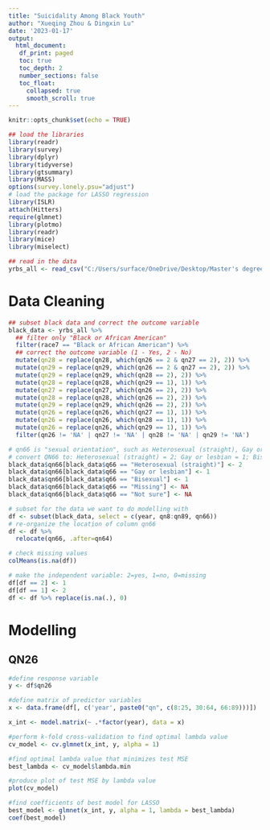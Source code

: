 ```yaml
---
title: "Suicidality Among Black Youth"
author: "Xueqing Zhou & Dingxin Lu"
date: '2023-01-17'
output: 
  html_document:
   df_print: paged
   toc: true 
   toc_depth: 2  
   number_sections: false
   toc_float:
     collapsed: true
     smooth_scroll: true
---
```


```r
knitr::opts_chunk$set(echo = TRUE)
```

```r
## load the libraries
library(readr)
library(survey)
library(dplyr)
library(tidyverse)
library(gtsummary)
library(MASS)
options(survey.lonely.psu="adjust")
# load the package for LASSO regression
library(ISLR)
attach(Hitters)
require(glmnet)
library(plotmo)
library(readr)
library(mice)
library(miselect)
```

```r
## read in the data
yrbs_all <- read_csv("C:/Users/surface/OneDrive/Desktop/Master's degree/Summer 2022 CLASS/Capstone/sadc_2019_national.csv")
```

# Data Cleaning

```r
## subset black data and correct the outcome variable
black_data <- yrbs_all %>%
  ## filter only "Black or African American"
  filter(race7 == "Black or African American") %>%
  ## correct the outcome variable (1 - Yes, 2 - No)
  mutate(qn28 = replace(qn28, which(qn26 == 2 & qn27 == 2), 2)) %>%
  mutate(qn29 = replace(qn29, which(qn26 == 2 & qn27 == 2), 2)) %>%
  mutate(qn29 = replace(qn29, which(qn28 == 2), 2)) %>%
  mutate(qn28 = replace(qn28, which(qn29 == 1), 1)) %>%
  mutate(qn27 = replace(qn27, which(qn26 == 2), 2)) %>%
  mutate(qn28 = replace(qn28, which(qn26 == 2), 2)) %>%
  mutate(qn29 = replace(qn29, which(qn26 == 2), 2)) %>%
  mutate(qn26 = replace(qn26, which(qn27 == 1), 1)) %>%
  mutate(qn26 = replace(qn26, which(qn28 == 1), 1)) %>%
  mutate(qn26 = replace(qn26, which(qn29 == 1), 1)) %>%
  filter(qn26 != 'NA' | qn27 != 'NA' | qn28 != 'NA' | qn29 != 'NA') 

# qn66 is "sexual orientation", such as Heterosexual (straight), Gay or lesbian, Bisexual and Not sure.
# convert QN66 to: Heterosexual (straight) = 2; Gay or lesbian = 1; Bisexual = 1; Not sure = NA
black_data$qn66[black_data$q66 == "Heterosexual (straight)"] <- 2    
black_data$qn66[black_data$q66 == "Gay or lesbian"] <- 1  
black_data$qn66[black_data$q66 == "Bisexual"] <- 1
black_data$qn66[black_data$q66 == "Missing"] <- NA
black_data$qn66[black_data$q66 == "Not sure"] <- NA

# subset for the data we want to do modelling with
df <- subset(black_data, select = c(year, qn8:qn89, qn66))
# re-organize the location of column qn66
df <- df %>% 
  relocate(qn66, .after=qn64)

# check missing values
colMeans(is.na(df))

# make the independent variable: 2=yes, 1=no, 0=missing
df[df == 2] <- 1
df[df == 1] <- 2
df <- df %>% replace(is.na(.), 0)
```

# Modelling 

## QN26

```r
#define response variable
y <- df$qn26

#define matrix of predictor variables
x <- data.frame(df[, c('year', paste0("qn", c(8:25, 30:64, 66:89)))])

x_int <- model.matrix(~ .*factor(year), data = x)

#perform k-fold cross-validation to find optimal lambda value
cv_model <- cv.glmnet(x_int, y, alpha = 1)

#find optimal lambda value that minimizes test MSE
best_lambda <- cv_model$lambda.min

#produce plot of test MSE by lambda value
plot(cv_model) 

#find coefficients of best model for LASSO
best_model <- glmnet(x_int, y, alpha = 1, lambda = best_lambda)
coef(best_model)
```

